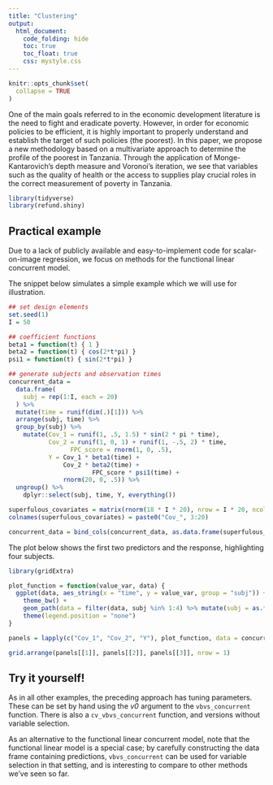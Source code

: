 ```yaml
---
title: "Clustering"
output:
  html_document: 
    code_folding: hide
    toc: true
    toc_float: true
    css: mystyle.css
---
```


```r
knitr::opts_chunk$set(
  collapse = TRUE
)
```

One of the main goals referred to in the economic development literature is the need to fight and eradicate poverty. However, in order for economic policies to be efficient, it is highly important to properly understand and establish the target of such policies (the poorest). In this paper, we propose a new methodology based on a multivariate approach to determine the profile of the poorest in Tanzania. Through the application of Monge-Kantarovich’s depth measure and Voronoi’s iteration, we see that variables such as the quality of health or the access to supplies play crucial roles in the correct
measurement of poverty in Tanzania.

```r
library(tidyverse)
library(refund.shiny)
```

## Practical example

Due to a lack of publicly available and easy-to-implement code for scalar-on-image regression, we focus on methods for the functional linear concurrent model. 

The snippet below simulates a simple example which we will use for illustration. 

```r
## set design elements
set.seed(1)
I = 50

## coefficient functions
beta1 = function(t) { 1 }
beta2 = function(t) { cos(2*t*pi) }
psi1 = function(t) { sin(2*t*pi) }

## generate subjects and observation times
concurrent_data = 
  data.frame(
    subj = rep(1:I, each = 20)
  ) %>%
  mutate(time = runif(dim(.)[1])) %>%
  arrange(subj, time) %>%
  group_by(subj) %>%
    mutate(Cov_1 = runif(1, .5, 1.5) * sin(2 * pi * time),
           Cov_2 = runif(1, 0, 1) + runif(1, -.5, 2) * time,
    			 FPC_score = rnorm(1, 0, .5),
           Y = Cov_1 * beta1(time) + 
               Cov_2 * beta2(time) +
    			 	   FPC_score * psi1(time) + 
               rnorm(20, 0, .5)) %>%
  ungroup() %>%
	dplyr::select(subj, time, Y, everything())

superfulous_covariates = matrix(rnorm(18 * I * 20),	nrow = I * 20, ncol = 18)
colnames(superfulous_covariates) = paste0("Cov_", 3:20)

concurrent_data = bind_cols(concurrent_data, as.data.frame(superfulous_covariates))
```

The plot below shows the first two predictors and the response, highlighting four subjects.

```r
library(gridExtra)

plot_function = function(value_var, data) {
  ggplot(data, aes_string(x = "time", y = value_var, group = "subj")) + geom_path(alpha = .1) +
    theme_bw() +
    geom_path(data = filter(data, subj %in% 1:4) %>% mutate(subj = as.factor(subj)), aes(color = subj)) + 
    theme(legend.position = "none")
}

panels = lapply(c("Cov_1", "Cov_2", "Y"), plot_function, data = concurrent_data)

grid.arrange(panels[[1]], panels[[2]], panels[[3]], nrow = 1)

```

## Try it yourself!

As in all other examples, the preceding approach has tuning parameters. These can be set by hand using the _v0_ argument to the `vbvs_concurrent` function. There is also a `cv_vbvs_concurrent` function, and versions without variable selection.

As an alternative to the functional linear concurrent model, note that the functional linear model is a special case; by carefully constructing the data frame containing predictions, `vbvs_concurrent` can be used for variable selection in that setting, and is interesting to compare to other methods we've seen so far.
